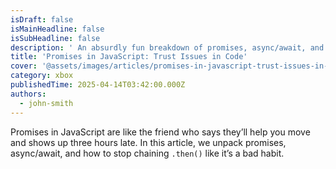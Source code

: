 ```yaml
---
isDraft: false
isMainHeadline: false
isSubHeadline: false
description: ' An absurdly fun breakdown of promises, async/await, and why your code never waits when you want it to.'
title: 'Promises in JavaScript: Trust Issues in Code'
cover: '@assets/images/articles/promises-in-javascript-trust-issues-in-code/cover.avif'
category: xbox
publishedTime: 2025-04-14T03:42:00.000Z
authors:
  - john-smith
---
```

Promises in JavaScript are like the friend who says they’ll help you move and shows up three hours late. In this article, we unpack promises, async/await, and how to stop chaining `.then()` like it’s a bad habit.
